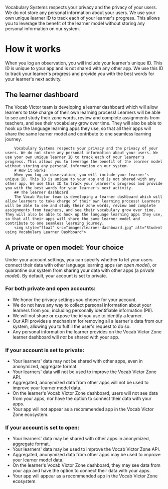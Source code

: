 Vocabulary Systems respects your privacy and the privacy of your users. We do not store any personal information about your users. We use your own unique learner ID to track each of your learner's progress. This allows you to leverage the benefit of the learner model without storing any personal information on our system.

# How it works

When you log an observation, you will include your learner's unique ID. This ID is unique to your app and is not shared with any other app. We use this ID to track your learner's progress and provide you with the best words for your learner's next activity.

## The learner dashboard

The Vocab Victor team is developing a learner dashboard which will allow learners to take charge of their own learning process! Learners will be able to see and study their zone words, review and complete assignments from teachers, and see their vocabulary grow over time. They will also be able to hook up the language learning apps they use, so that all their apps will share the same learner model and contribute to one seamless learning journey.

		Vocabulary Systems respects your privacy and the privacy of your users. We do not store any personal information about your users. We use your own unique learner ID to track each of your learner's progress. This allows you to leverage the benefit of the learner model without storing any personal information on our system.
		# How it works
		When you log an observation, you will include your learner's unique ID. This ID is unique to your app and is not shared with any other app. We use this ID to track your learner's progress and provide you with the best words for your learner's next activity.
		## The learner dashboard
		The Vocab Victor team is developing a learner dashboard which will allow learners to take charge of their own learning process! Learners will be able to see and study their zone words, review and complete assignments from teachers, and see their vocabulary grow over time. They will also be able to hook up the language learning apps they use, so that all their apps will share the same learner model and contribute to one seamless learning journey.
		<img style="float" src="images/learner-dashboard.jpg" alt="Student using Vocabulary Learner Dashboard">

## A private or open model: Your choice

Under your account settings, you can specify whether to let your users connect their data with other language learning apps (an _open model_), or quarantine our system from sharing your data with other apps (a _private model_). By default, your account is set to private.

### For both private and open accounts:

- We honor the privacy settings you choose for your account.
- We do not have any way to collect personal information about your learners from you, including personally identifiable information (PII).
- We will not share or expose the id you use to identify a learner.
- Our API provides a mechanism for removing all a learner's data from our system, allowing you to fulfill the user's request to do so.
- Any personal information the learner provides on the Vocab Victor Zone learner dashboard will _not_ be shared with your app.

### If your account is set to private:

- Your learners' data may not be shared with other apps, even in anonymized, aggregate format.
- Your learners' data will not be used to improve the Vocab Victor Zone API.
- Aggregated, anonymized data from other apps will not be used to improve your learner model data.
- On the learner's Vocab Victor Zone dashboard, users will not see data from your apps, nor have the option to connect their data with your apps.
- Your app will not appear as a recommended app in the Vocab Victor Zone ecosystem.

### If your account is set to open:

- Your learners' data may be shared with other apps in anonymized, aggregate format.
- Your learners' data may be used to improve the Vocab Victor Zone API.
- Aggregated, anonymized data from other apps may be used to improve your learner model data.
- On the learner's Vocab Victor Zone dashboard, they may see data from your app and have the option to connect their data with your apps.
- Your app will appear as a recommended app in the Vocab Victor Zone ecosystem.
